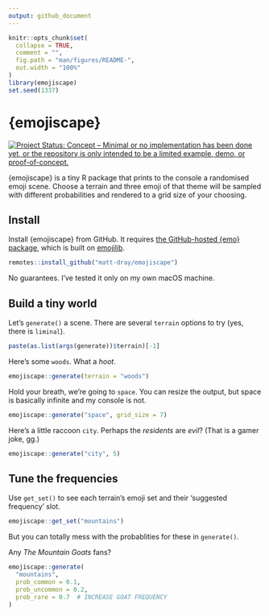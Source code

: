 ```yaml
---
output: github_document
---
```


<!-- README.md is generated from README.Rmd. Please edit that file -->

```r
knitr::opts_chunk$set(
  collapse = TRUE,
  comment = "",
  fig.path = "man/figures/README-",
  out.width = "100%"
)
library(emojiscape)
set.seed(1337)
```

# {emojiscape}

<!-- badges: start -->
[![Project Status: Concept – Minimal or no implementation has been done yet, or the repository is only intended to be a limited example, demo, or proof-of-concept.](https://www.repostatus.org/badges/latest/concept.svg)](https://www.repostatus.org/#concept)
<!-- badges: end -->

{emojiscape} is a tiny R package that prints to the console a randomised emoji scene. Choose a terrain and three emoji of that theme will be sampled with different probabilities and rendered to a grid size of your choosing.

## Install

Install {emojiscape} from GitHub. It requires [the GitHub-hosted {emo} package](https://github.com/hadley/emo), which is built on [emojilib](https://github.com/muan/emojilib/).

```r
remotes::install_github("matt-dray/emojiscape")
```

No guarantees. I've tested it only on my own macOS machine.

## Build a tiny world

Let's `generate()` a scene. There are several `terrain` options to try (yes, there is `liminal`).

```r
paste(as.list(args(generate))$terrain)[-1]
```

Here's some `woods`. What a _hoot_.

```r
emojiscape::generate(terrain = "woods")
```

Hold your breath, we're going to `space`. You can resize the output, but space is basically infinite and my console is not.

```r
emojiscape::generate("space", grid_size = 7)
```

Here's a little raccoon `city`. Perhaps the _residents_ are _evil_? (That is a gamer joke, gg.)

```r
emojiscape::generate("city", 5)
```

## Tune the frequencies

Use `get_set()` to see each terrain's emoji set and their 'suggested frequency' slot.

```r
emojiscape::get_set("mountains")
```

But you can totally mess with the probablities for these in `generate()`.

Any _The Mountain Goats_ fans?

```r
emojiscape::generate(
  "mountains",
  prob_common = 0.1,
  prob_uncommon = 0.2,
  prob_rare = 0.7  # INCREASE GOAT FREQUENCY
)
```

